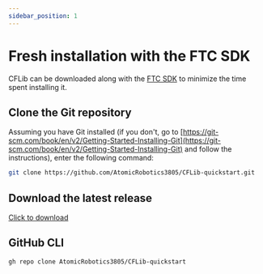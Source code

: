 ```yaml
---
sidebar_position: 1
---
```


# Fresh installation with the FTC SDK

CFLib can be downloaded along with the [FTC SDK](https://github.com/FIRST-Tech-Challenge/FtcRobotController) to minimize the time spent installing it. 

## Clone the Git repository
Assuming you have Git installed (if you don't, go to [https://git-scm.com/book/en/v2/Getting-Started-Installing-Git](https://git-scm.com/book/en/v2/Getting-Started-Installing-Git) and follow the instructions), enter the following command:
```bash
git clone https://github.com/AtomicRobotics3805/CFLib-quickstart.git
```

## Download the latest release

[Click to download](https://github.com/AtomicRobotics3805/CFLib-quickstart/releases/download/2022.10.14/CFLibQuickstart.zip)

## GitHub CLI

```bash
gh repo clone AtomicRobotics3805/CFLib-quickstart
```
